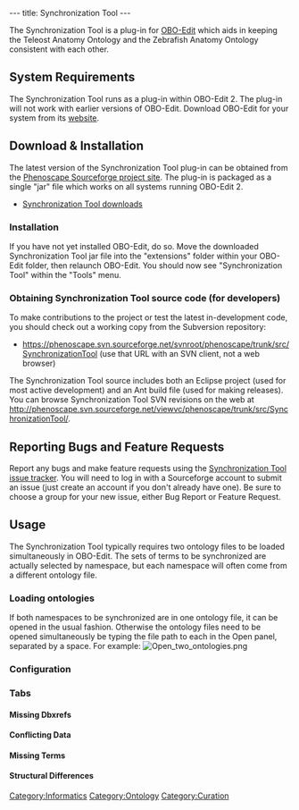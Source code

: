 ---
title: Synchronization Tool
---

The Synchronization Tool is a plug-in for [http://oboedit.org/ OBO-Edit] which aids in keeping the Teleost Anatomy Ontology and the Zebrafish Anatomy Ontology consistent with each other.
==System Requirements==
The Synchronization Tool runs as a plug-in within OBO-Edit 2.  The plug-in will not work with earlier versions of OBO-Edit.  Download OBO-Edit for your system from its [http://oboedit.org/?page=download website].

==Download & Installation==
The latest version of the Synchronization Tool plug-in can be obtained from the [http://sourceforge.net/projects/phenoscape/ Phenoscape Sourceforge project site].  The plug-in is packaged as a single "jar" file which works on all systems running OBO-Edit 2.
* [http://sourceforge.net/project/showfiles.php?group_id=224046&package_id=306516 Synchronization Tool downloads]
===Installation===
If you have not yet installed OBO-Edit, do so.  Move the downloaded Synchronization Tool jar file into the "extensions" folder within your OBO-Edit folder, then relaunch OBO-Edit.  You should now see "Synchronization Tool" within the "Tools" menu.
===Obtaining Synchronization Tool source code (for developers)===
To make contributions to the project or test the latest in-development code, you should check out a working copy from the Subversion repository:
* https://phenoscape.svn.sourceforge.net/svnroot/phenoscape/trunk/src/SynchronizationTool (use that URL with an SVN client, not a web browser)
The Synchronization Tool source includes both an Eclipse project (used for most active development) and an Ant build file (used for making releases). You can browse Synchronization Tool SVN revisions on the web at http://phenoscape.svn.sourceforge.net/viewvc/phenoscape/trunk/src/SynchronizationTool/.

==Reporting Bugs and Feature Requests==
Report any bugs and make feature requests using the [http://sourceforge.net/tracker/?group_id=224046&atid=1126441 Synchronization Tool issue tracker]. You will need to log in with a Sourceforge account to submit an issue (just create an account if you don't already have one). Be sure to choose a group for your new issue, either Bug Report or Feature Request.

==Usage==
The Synchronization Tool typically requires two ontology files to be loaded simultaneously in OBO-Edit.  The sets of terms to be synchronized are actually selected by namespace, but each namespace will often come from a different ontology file.
===Loading ontologies===
If both namespaces to be synchronized are in one ontology file, it can be opened in the usual fashion.  Otherwise the ontology files need to be opened simultaneously be typing the file path to each in the Open panel, separated by a space.  For example:
[[Image:Open_two_ontologies.png]]
===Configuration===

===Tabs===
====Missing Dbxrefs====
====Conflicting Data====
====Missing Terms====
====Structural Differences====

[[Category:Informatics]]
[[Category:Ontology]]
[[Category:Curation]]
